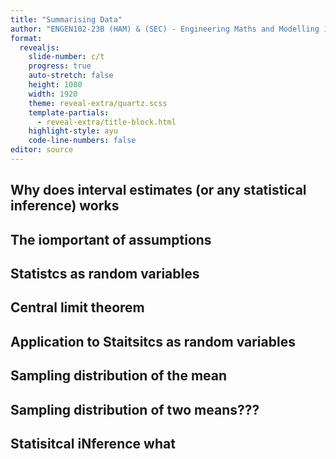 ```yaml
---
title: "Summarising Data"
author: "ENGEN102-23B (HAM) & (SEC) - Engineering Maths and Modelling 1B"
format:
  revealjs: 
    slide-number: c/t
    progress: true
    auto-stretch: false
    height: 1080
    width: 1920
    theme: reveal-extra/quartz.scss
    template-partials:
      - reveal-extra/title-block.html
    highlight-style: ayu
    code-line-numbers: false
editor: source
---
```


## Why does interval estimates (or any statistical inference) works

## The iomportant of assumptions

## Statistcs as random variables

## Central limit theorem

## Application to Staitsitcs as random variables

## Sampling distribution of the mean

## Sampling distribution of two means???

## Statisitcal iNference what
